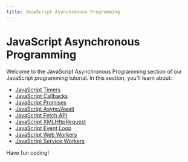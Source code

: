 ```yaml
---
title: JavaScript Asynchronous Programming
---
```


# JavaScript Asynchronous Programming

Welcome to the JavaScript Asynchronous Programming section of our JavaScript programming tutorial. In this section, you'll learn about:

- [JavaScript Timers](./0-javascript-timers.mdx)
- [JavaScript Callbacks](./1-javascript-callbacks.mdx)
- [JavaScript Promises](./2-javascript-promises.mdx)
- [JavaScript Async/Await](./3-javascript-async-await.mdx)
- [JavaScript Fetch API](./4-javascript-fetch-api.mdx)
- [JavaScript XMLHttpRequest](./5-javascript-xmlhttprequest.mdx)
- [JavaScript Event Loop](./6-javascript-event-loop.mdx)
- [JavaScript Web Workers](./7-javascript-web-workers.mdx)
- [JavaScript Service Workers](./8-javascript-service-workers.mdx)

Have fun coding!
